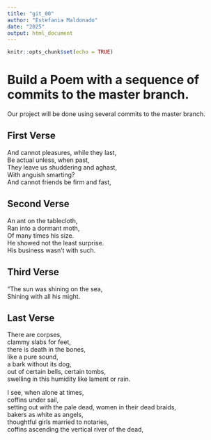 ```yaml
---
title: "git_00"
author: "Estefania Maldonado"
date: "2025"
output: html_document
---
```


```r
knitr::opts_chunk$set(echo = TRUE)
```
# Build a Poem with a sequence of commits to the master branch.
Our project will be done using several commits to the master branch.
<!-- Do not modify or change any text in "!--" bracketed areas such as this --- these are instructions to
you, if you change any of this the git program will notice it and compromise your git merging strategy !-->

## First Verse 
<!--Put the first five lines of a poem by Lewis Carrol in this section!-->
And cannot pleasures, while they last,  
Be actual unless, when past,  
They leave us shuddering and aghast,  
With anguish smarting?  
And cannot friends be firm and fast,  
  
## Second Verse
<!--Put the first five lines of a poem by Robert Frost here!-->
An ant on the tablecloth,   
Ran into a dormant moth,  
Of many times his size.  
He showed not the least surprise.  
His business wasn't with such.  
    
## Third Verse
<!--Put the first two verses of The Walrus and the Carpenter here!-->
"The sun was shining on the sea,  
      Shining with all his might. 
  
## Last Verse
<!--Put a short poem of your choice 8-20 lines,here!-->
There are corpses,  
clammy slabs for feet,  
there is death in the bones,  
like a pure sound,  
a bark without its dog,  
out of certain bells, certain tombs,  
swelling in this humidity like lament or rain.  

I see, when alone at times,  
coffins under sail,  
setting out with the pale dead, women in their dead braids,  
bakers as white as angels,  
thoughtful girls married to notaries,  
coffins ascending the vertical river of the dead,  
  
